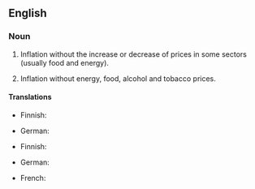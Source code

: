 {{also|core-inflation}}
==English==

===Noun===
{{en-noun|-|s}}

# {{lb|en|economics}} Inflation without the increase or decrease of prices in some sectors (usually food and energy).
# {{lb|en|economics|in the Eurozone}} Inflation without energy, food, alcohol and tobacco prices.

====Translations====
{{trans-top|inflation without the increase or decrease of prices in some sectors}}
* Finnish: {{t|fi|pohjainflaatio}}
{{trans-mid}}
* German: {{t|de|Kerninflation|f}}
{{trans-bottom}}

{{trans-top|Eurozone: inflation without energy, food, alcohol and tobacco prices}}
* Finnish: {{t|fi|pohjainflaatio}}
{{trans-mid}}
* German: {{t|de|Kerninflation|f}}
{{trans-bottom}}

{{checktrans-top}}
* French: {{t-check|fr|inflation sous-jacente}}
{{checktrans-bottom}}